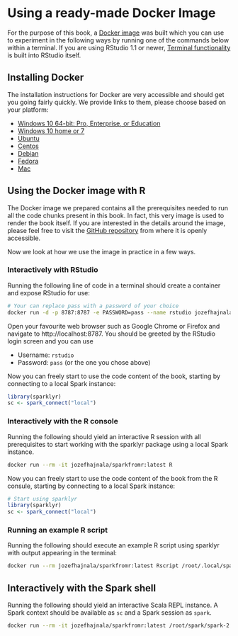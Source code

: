# Using a ready-made Docker Image

For the purpose of this book, a [Docker image](https://hub.docker.com/repository/docker/jozefhajnala/sparkfromr) was built which you can use to experiment in the following ways by running one of the commands below within a terminal. If you are using RStudio 1.1 or newer, [Terminal functionality](https://jozef.io/r905-rstudio-terminal/) is built into RStudio itself.

## Installing Docker

The installation instructions for Docker are very accessible and should get you going fairly quickly. We provide links to them, please choose based on your platform:

- [Windows 10 64-bit: Pro, Enterprise, or Education](https://docs.docker.com/docker-for-windows/install/)
- [Windows 10 home or 7](https://docs.docker.com/toolbox/toolbox_install_windows/)
- [Ubuntu](https://docs.docker.com/install/linux/docker-ce/ubuntu/)
- [Centos](https://docs.docker.com/install/linux/docker-ce/centos/)
- [Debian](https://docs.docker.com/install/linux/docker-ce/debian/)
- [Fedora](https://docs.docker.com/install/linux/docker-ce/fedora/)
- [Mac](https://docs.docker.com/docker-for-mac/install/)

## Using the Docker image with R

The Docker image we prepared contains all the prerequisites needed to run all the code chunks present in this book. In fact, this very image is used to render the book itself. If you are interested in the details around the image, please feel free to visit the [GitHub repository](https://github.com/jozefhajnala/sparkfromr_docker) from where it is openly accessible. 

Now we look at how we use the image in practice in a few ways.

### Interactively with RStudio

Running the following line of code in a terminal should create a container and expose RStudio for use:

```bash
# Your can replace pass with a password of your choice
docker run -d -p 8787:8787 -e PASSWORD=pass --name rstudio jozefhajnala/sparkfromr:latest
```

Open your favourite web browser such as Google Chrome or Firefox and navigate to http://localhost:8787. You should be greeted by the RStudio login screen and you can use

- Username: `rstudio`
- Password: `pass` (or the one you chose above)

Now you can freely start to use the code content of the book, starting by connecting to a local Spark instance:

```r
library(sparklyr)
sc <- spark_connect("local")
```

### Interactively with the R console

Running the following should yield an interactive R session with all prerequisites to start working with the sparklyr package using a local Spark instance.

```bash
docker run --rm -it jozefhajnala/sparkfromr:latest R
```

Now you can freely start to use the code content of the book from the R consule, starting by connecting to a local Spark instance:

```R
# Start using sparklyr
library(sparklyr)
sc <- spark_connect("local")
```

### Running an example R script

Running the following should execute an example R script using sparklyr with output appearing in the terminal:
  
```bash
docker run --rm jozefhajnala/sparkfromr:latest Rscript /root/.local/spark_script.R
```

## Interactively with the Spark shell

Running the following should yield an interactive Scala REPL instance. A Spark context should be available as `sc` and a Spark session as `spark`.

```bash
docker run --rm -it jozefhajnala/sparkfromr:latest /root/spark/spark-2.4.3-bin-hadoop2.7/bin/spark-shell
```

